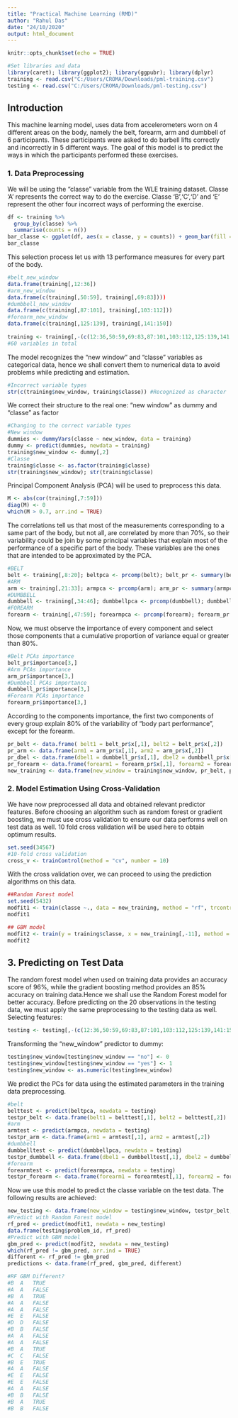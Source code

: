 ---
title: "Practical Machine Learning (RMD)"
author: "Rahul Das"
date: "24/10/2020"
output: html_document
---

```{r setup, include=FALSE}
knitr::opts_chunk$set(echo = TRUE)
```


```{r eval=TRUE, message=FALSE, warning=FALSE, include=FALSE}
#Set libraries and data
library(caret); library(ggplot2); library(ggpubr); library(dplyr)
training <- read.csv("C:/Users/CROMA/Downloads/pml-training.csv")
testing <- read.csv("C:/Users/CROMA/Downloads/pml-testing.csv")
```

## Introduction
This machine learning model, uses data from accelerometers worn on 4 different areas on the body, namely the belt, forearm, arm and dumbbell of 6 participants. These participants were asked to do barbell lifts correctly and incorrectly in 5 different ways. The goal of this model is to predict the ways in which the participants performed these exercises.

### 1. Data Preprocessing
We will be using the "classe" variable from the WLE training dataset. Classe 'A' represents the correct way to do the exercise. Classe 'B','C','D' and 'E' represent the other four incorrect ways of performing the exercise.

```{r echo=FALSE, fig.align='center', fig.show='asis', message=FALSE, warning=FALSE}
df <- training %>%
  group_by(classe) %>%
  summarise(counts = n())
bar_classe <- ggplot(df, aes(x = classe, y = counts)) + geom_bar(fill = "lightblue", stat = "identity") + geom_text(aes(label = counts), vjust = -0.3) + theme_pubclean()
bar_classe
```


This selection process let us with 13 performance measures for every part of the body. 
```{r eval=FALSE, message=FALSE, warning=FALSE, include=TRUE}
#belt_new_window
data.frame(training[,12:36])
#arm_new_window
data.frame(c(training[,50:59], training[,69:83])))
#dumbbell_new_window
data.frame(c(training[,87:101], training[,103:112]))
#forearm_new_window
data.frame(c(training[,125:139], training[,141:150])
          
training <- training[,-(c(12:36,50:59,69:83,87:101,103:112,125:139,141:150))]
#60 variables in total
```

The model recognizes the "new window" and "classe" variables as categorical data, hence we shall convert them to numerical data to avoid problems while predicting and estimation.
```{r eval=FALSE, message=FALSE, warning=FALSE, include=TRUE}
#Incorrect variable types
str(c(training$new_window, training$classe)) #Recognized as character
```

We correct their structure to the real one: "new window" as dummy and "classe" as factor
```{r eval=FALSE, message=FALSE, warning=FALSE, include=TRUE}
#Changing to the correct variable types
#New window
dummies <- dummyVars(classe ~ new_window, data = training)
dummy <- predict(dummies, newdata = training)
training$new_window <- dummy[,2]
#Classe
training$classe <- as.factor(training$classe)
str(training$new_window); str(training$classe)
```

Principal Component Analysis (PCA) will be used to preprocess this data. 

```{r eval=FALSE, message=FALSE, warning=FALSE, include=TRUE}
M <- abs(cor(training[,7:59]))
diag(M) <- 0
which(M > 0.7, arr.ind = TRUE)
```

The correlations tell us that most of the measurements corresponding to a same part of the body, but not all, are correlated by more than 70%, so their variability could be join by some principal variables that explain most of the performance of a specific part of the body. These variables are the ones that are intended to be approximated by the PCA.
 
```{r eval=FALSE, message=FALSE, warning=FALSE, include=TRUE}
#BELT
belt <- training[,8:20]; beltpca <- prcomp(belt); belt_pr <- summary(beltpca)
#ARM
arm <- training[,21:33]; armpca <- prcomp(arm); arm_pr <- summary(armpca)
#DUMBBELL
dumbbell <- training[,34:46]; dumbbellpca <- prcomp(dumbbell); dumbbell_pr <- summary(dumbbellpca)
#FOREARM
forearm <- training[,47:59]; forearmpca <- prcomp(forearm); forearm_pr <- summary(forearmpca)
```

Now, we must observe the importance of every component and select those components that a cumulative proportion of variance equal or greater than 80%.
```{r eval=FALSE, message=FALSE, warning=FALSE, include=TRUE}
#Belt PCAs importance
belt_pr$importance[3,]
#Arm PCAs importance
arm_pr$importance[3,]
#Dumbbell PCAs importance
dumbbell_pr$importance[3,]
#Forearm PCAs importance
forearm_pr$importance[3,]
```

According to the components importance, the first two components of every group explain 80% of the variability of "body part performance", except for the forearm.


```{r eval=FALSE, message=FALSE, warning=FALSE, include=TRUE}
pr_belt <- data.frame( belt1 = belt_pr$x[,1], belt2 = belt_pr$x[,2])
pr_arm <- data.frame(arm1 = arm_pr$x[,1], arm2 = arm_pr$x[,2])
pr_dbel <- data.frame(dbel1 = dumbbell_pr$x[,1], dbel2 = dumbbell_pr$x[,2])
pr_forearm <- data.frame(forearm1 = forearm_pr$x[,1], forearm2 = forearm_pr$x[,2], forearm3 = forearm_pr$x[,3])
new_training <- data.frame(new_window = training$new_window, pr_belt, pr_arm, pr_dbel, pr_forearm, classe = training$classe)
```

### 2. Model Estimation Using Cross-Validation
We have now preprocessed all data and obtained relevant predictor features. Before choosing an algorithm such as random forest or gradient boosting, we must use cross validation to ensure our data performs well on test data as well. 10 fold cross validation will be used here to obtain optimum results.
```{r eval=FALSE, message=FALSE, warning=FALSE, include=TRUE}
set.seed(34567)
#10-fold cross validation
cross_v <- trainControl(method = "cv", number = 10)
```

With the cross validation over, we can proceed to using the prediction algorithms on this data.

```{r eval=FALSE, message=FALSE, warning=FALSE, include=TRUE}
##Random Forest model
set.seed(5432)
modfit1 <- train(classe ~., data = new_training, method = "rf", trcontrol = cross_v)
modfit1
```

```{r eval=FALSE, message=FALSE, warning=FALSE, include=TRUE}
## GBM model 
modfit2 <- train(y = training$classe, x = new_training[,-11], method = "gbm", distribution = "multinomial", trControl = cross_v, verbose = FALSE)
modfit2
```

## 3. Predicting on Test Data
The random forest model when used on training data provides an accuracy score of 96%, while the gradient boosting method provides an 85% accuracy on training data.Hence we shall use the Random Forest model for better accuracy. Before predicting on the 20 observations in the testing data, we must apply the same preprocessing to the testing data as well. Selecting features:
```{r eval=FALSE, message=FALSE, warning=FALSE, include=TRUE}
testing <- testing[,-(c(12:36,50:59,69:83,87:101,103:112,125:139,141:150))]
```

Transforming the "new_window" predictor to dummy:
```{r eval=FALSE, message=FALSE, warning=FALSE, include=TRUE}
testing$new_window[testing$new_window == "no"] <- 0
testing$new_window[testing$new_window == "yes"] <- 1
testing$new_window <- as.numeric(testing$new_window)
```

We predict the PCs for data using the estimated parameters in the training data preprocessing.
```{r eval=FALSE, message=FALSE, warning=FALSE, include=TRUE}
#belt
belttest <- predict(beltpca, newdata = testing)
testpr_belt <- data.frame(belt1 = belttest[,1], belt2 = belttest[,2])
#arm
armtest <- predict(armpca, newdata = testing)
testpr_arm <- data.frame(arm1 = armtest[,1], arm2 = armtest[,2])
#dumbbell 
dumbbelltest <- predict(dumbbellpca, newdata = testing)
testpr_dumbbell <- data.frame(dbel1 = dumbbelltest[,1], dbel2 = dumbbelltest[,2])
#forearm
forearmtest <- predict(forearmpca, newdata = testing)
testpr_forearm <- data.frame(forearm1 = forearmtest[,1], forearm2 = forearmtest[,2], forearm3 = forearmtest[,3] )
```

Now we use this model to predict the classe variable on the test data. The following results are achieved:
```{r eval=FALSE, message=FALSE, warning=FALSE, include=TRUE}
new_testing <- data.frame(new_window = testing$new_window, testpr_belt, testpr_arm, testpr_dumbbell, testpr_forearm)
#Predict with Random Forest model
rf_pred <- predict(modfit1, newdata = new_testing)
data.frame(testing$problem_id, rf_pred)
#Predict with GBM model
gbm_pred <- predict(modfit2, newdata = new_testing)
which(rf_pred != gbm_pred, arr.ind = TRUE)
different <- rf_pred != gbm_pred
predictions <- data.frame(rf_pred, gbm_pred, different)
```

```{r eval=FALSE, message=FALSE, warning=FALSE, include=TRUE}
#RF GBM Different?
#B	A	TRUE		
#A	A	FALSE		
#B	A	TRUE		
#A	A	FALSE		
#A	A	FALSE		
#E	E	FALSE		
#D	D	FALSE		
#B	B	FALSE		
#A	A	FALSE		
#A	A	FALSE
#B	A	TRUE		
#C	C	FALSE		
#B	E	TRUE		
#A	A	FALSE		
#E	E	FALSE		
#E	E	FALSE		
#A	A	FALSE		
#B	B	FALSE		
#B	A	TRUE		
#B	B	FALSE	
```
